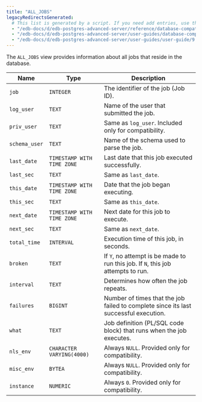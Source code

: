 ```yaml
---
title: "ALL_JOBS"
legacyRedirectsGenerated:
  # This list is generated by a script. If you need add entries, use the `legacyRedirects` key.
  - "/edb-docs/d/edb-postgres-advanced-server/reference/database-compatibility-for-oracle-developers-reference-guide/9.6/Database_Compatibility_for_Oracle_Developers_Reference_Guide.1.114.html"
  - "/edb-docs/d/edb-postgres-advanced-server/user-guides/database-compatibility-for-oracle-developers-guide/9.5/Database_Compatibility_for_Oracle_Developers_Guide.1.231.html"
  - "/edb-docs/d/edb-postgres-advanced-server/user-guides/user-guide/9.5/EDB_Postgres_Enterprise_Guide.1.177.html"
---
```


<div id="all_jobs" class="registered_link"></div>

The `ALL_JOBS` view provides information about all jobs that reside in the database.

| Name          | Type                       | Description                                                                                   |
| ------------- | -------------------------- | --------------------------------------------------------------------------------------------- |
| `job`         | `INTEGER`                  | The identifier of the job (Job ID).                                                           |
| `log_user`    | `TEXT`                     | Name of the user that submitted the job.                                                  |
| `priv_user`   | `TEXT`                     | Same as `log_user`. Included only for compatibility.                                          |
| `schema_user` | `TEXT`                     | Name of the schema used to parse the job.                                                 |
| `last_date`   | `TIMESTAMP WITH TIME ZONE` | Last date that this job executed successfully.                                            |
| `last_sec`    | `TEXT`                     | Same as `last_date`.                                                                          |
| `this_date`   | `TIMESTAMP WITH TIME ZONE` | Date that the job began executing.                                                        |
| `this_sec`    | `TEXT`                     | Same as `this_date`.                                                                          |
| `next_date`   | `TIMESTAMP WITH TIME ZONE` | Next date for this job to execute.                                                   |
| `next_sec`    | `TEXT`                     | Same as `next_date`.                                                                          |
| `total_time`  | `INTERVAL`                 | Execution time of this job, in seconds.                                                  |
| `broken`      | `TEXT`                     | If `Y`, no attempt is be made to run this job. If `N`, this job attempts to run.          |
| `interval`    | `TEXT`                     | Determines how often the job repeats.                                                   |
| `failures`    | `BIGINT`                   | Number of times that the job failed to complete since its last successful execution. |
| `what`        | `TEXT`                     | Job definition (PL/SQL code block) that runs when the job executes.                       |
| `nls_env`     | `CHARACTER VARYING(4000)`  | Always `NULL`. Provided only for compatibility.                                               |
| `misc_env`    | `BYTEA`                    | Always `NULL`. Provided only for compatibility.                                               |
| `instance`    | `NUMERIC`                  | Always `0`. Provided only for compatibility.                                                  |
